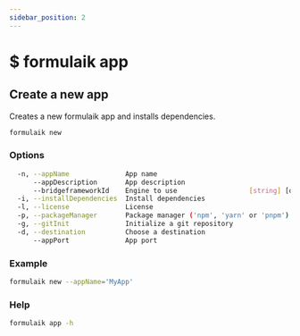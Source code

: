 ```yaml
---
sidebar_position: 2
---
```


# $ formulaik app

## Create a new app
Creates a new formulaik app and installs dependencies.
```bash
formulaik new
```

### Options
```bash
  -n, --appName              App name                                                      [string] [default: "MyAppName"]
      --appDescription       App description                                          [string] [default: "A Formulaik app"]
      --bridgeframeworkId    Engine to use                  [string] [default: "@formulaik/parse-server-engine"]
  -i, --installDependencies  Install dependencies                                                [boolean] [default: true]
  -l, --license              License                                                             [string] [default: "MIT"]
  -p, --packageManager       Package manager ('npm', 'yarn' or 'pnpm')                           [string] [default: "npm"]
  -g, --gitInit              Initialize a git repository                                         [boolean] [default: true]
  -d, --destination          Choose a destination                                                                 [string]
      --appPort              App port                                                             [number] [default: 1387]  
```
### Example
```bash
formulaik new --appName='MyApp'
```

### Help
```bash
formulaik app -h
```
